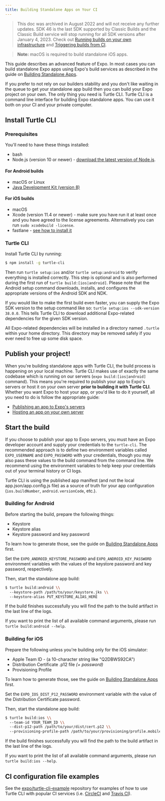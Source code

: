```yaml
---
title: Building Standalone Apps on Your CI
---
```


> This doc was archived in August 2022 and will not receive any further updates. SDK 46 is the last SDK supported by Classic Builds and the Classic Build service will stop running for all SDK versions after January 4, 2023. Check out [Running builds on your own infrastructure](/build-reference/local-builds.mdx) and [Triggering builds from CI](/build/building-on-ci.mdx).

> **Note:** macOS is required to build standalone iOS apps.

This guide describes an advanced feature of Expo. In most cases you can build
standalone Expo apps using Expo's build services as described in the guide
on [Building Standalone Apps](building-standalone-apps.mdx).

If you prefer to not rely on our builders stability and you don't like waiting
in the queue to get your standalone app build then you can build your Expo
project on your own. The only thing you need is Turtle CLI. Turtle CLI is
a command line interface for building Expo standalone apps. You can use it
both on your CI and your private computer.

## Install Turtle CLI

### Prerequisites

You'll need to have these things installed:

- bash
- Node.js (version 10 or newer) - [download the latest version of Node.js](https://nodejs.org/en/).

#### For Android builds

- macOS or Linux
- [Java Development Kit (version 8)](https://jdk.java.net/)

#### For iOS builds

- macOS
- Xcode (version 11.4 or newer) - make sure you have run it at least once
  and you have agreed to the license agreements. Alternatively you can run `sudo xcodebuild -license`.
- fastlane - [see how to install it](https://docs.fastlane.tools/getting-started/ios/setup/#installing-fastlane)

### Turtle CLI

Install Turtle CLI by running:

```sh
$ npm install -g turtle-cli
```

Then run `turtle setup:ios` and/or `turtle setup:android` to verify everything
is installed correctly. This step is optional and is also performed during
the first run of `turtle build:[ios|android]`. Please note that the Android setup command
downloads, installs, and configures the appropriate versions of the Android SDK
and NDK.

If you would like to make the first build even faster, you can supply the Expo
SDK version to the setup command like so: `turtle setup:ios --sdk-version 38.0.0`.
This tells Turtle CLI to download additional Expo-related dependencies for
the given SDK version.

All Expo-related dependencies will be installed in a directory named `.turtle`
within your home directory. This directory may be removed safely if you ever
need to free up some disk space.

## Publish your project!

When you're building standalone apps with Turtle CLI, the build process is happening on your local machine.
Turtle CLI makes use of exactly the same codebase which is running on our servers (`expo build:[ios|android]` command).
This means you're required to publish your app to Expo's servers or host it on your own server **prior to building it with Turtle CLI**.
Whether you want Expo to host your app, or you'd like to do it yourself, all you need to do is follow the appropriate guide:

- [Publishing an app to Expo's servers](/archive/classic-updates/publishing.mdx)
- [Hosting an app on your own server](/distribution/custom-updates-server.mdx)

## Start the build

If you choose to publish your app to Expo servers, you must have an Expo
developer account and supply your credentials to the `turtle-cli`.
The recommended approach is to define two environment variables called
`EXPO_USERNAME` and `EXPO_PASSWORD` with your credentials, though you may also
pass these values to the build command from the command line. We recommend
using the environment variables to help keep your credentials out of your
terminal history or CI logs.

Turtle CLI is using the published app manifest (and not the local app.json/app.config.js file)
as a source of truth for your app configuration (`ios.buildNumber`, `android.versionCode`, etc.).

### Building for Android

Before starting the build, prepare the following things:

- Keystore
- Keystore alias
- Keystore password and key password

To learn how to generate those, see the guide on [Building Standalone Apps](building-standalone-apps.mdx)
first.

Set the `EXPO_ANDROID_KEYSTORE_PASSWORD` and `EXPO_ANDROID_KEY_PASSWORD`
environment variables with the values of the keystore password and key password,
respectively.

Then, start the standalone app build:

```sh
$ turtle build:android \\
  --keystore-path /path/to/your/keystore.jks \\
  --keystore-alias PUT_KEYSTORE_ALIAS_HERE
```

If the build finishes successfully you will find the path to the build artifact
in the last line of the logs.

If you want to print the list of all available command arguments,
please run `turtle build:android --help`.

### Building for iOS

Prepare the following unless you're building only for the iOS simulator:

- Apple Team ID - (a 10-character string like "Q2DBWS92CA")
- Distribution Certificate .p12 file _(+ password)_
- Provisioning Profile

To learn how to generate those, see the guide
on [Building Standalone Apps](building-standalone-apps.mdx) first.

Set the `EXPO_IOS_DIST_P12_PASSWORD` environment variable with the value of
the Distribution Certificate password.

Then, start the standalone app build:

```sh
$ turtle build:ios \\
  --team-id YOUR_TEAM_ID \\
  --dist-p12-path /path/to/your/dist/cert.p12 \\
  --provisioning-profile-path /path/to/your/provisioning/profile.mobileprovision
```

If the build finishes successfully you will find the path to the build artifact
in the last line of the logs.

If you want to print the list of all available command arguments,
please run `turtle build:ios --help`.

## CI configuration file examples

See the [expo/turtle-cli-example](https://github.com/expo/turtle-cli-example) repository
for examples of how to use Turtle CLI with popular CI services (i.e. [CircleCI](https://github.com/expo/turtle-cli-example#circleci)
and [Travis CI](https://github.com/expo/turtle-cli-example#travis-ci)).
